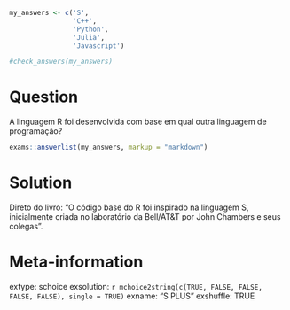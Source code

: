 ```r
my_answers <- c('S', 
                'C++',
                'Python',
                'Julia',
                'Javascript')

#check_answers(my_answers)
```

Question
========

A linguagem R foi desenvolvida com base em qual outra linguagem de programação?

```r
exams::answerlist(my_answers, markup = "markdown")
```

Solution
================

Direto do livro: "O código base do R foi inspirado na linguagem S, inicialmente criada no laboratório da Bell/AT\&T por John Chambers e seus colegas".

Meta-information
================
extype: schoice
exsolution: `r mchoice2string(c(TRUE, FALSE, FALSE, FALSE, FALSE), single = TRUE)`
exname: "S PLUS"
exshuffle: TRUE

